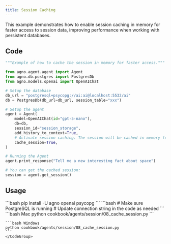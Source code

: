 ```yaml
---
title: Session Caching
---
```


This example demonstrates how to enable session caching in memory for faster access to session data, improving performance when working with persistent databases.

## Code

```python cookbook/agents/session/08_cache_session.py
"""Example of how to cache the session in memory for faster access."""

from agno.agent.agent import Agent
from agno.db.postgres import PostgresDb
from agno.models.openai import OpenAIChat

# Setup the database
db_url = "postgresql+psycopg://ai:ai@localhost:5532/ai"
db = PostgresDb(db_url=db_url, session_table="xxx")

# Setup the agent
agent = Agent(
    model=OpenAIChat(id="gpt-5-nano"),
    db=db,
    session_id="session_storage",
    add_history_to_context=True,
    # Activate session caching. The session will be cached in memory for faster access.
    cache_session=True,
)

# Running the Agent
agent.print_response("Tell me a new interesting fact about space")

# You can get the cached session:
session = agent.get_session()
```

## Usage

<Steps>
  <Snippet file="create-venv-step.mdx" />

  <Step title="Install libraries">
    ```bash
    pip install -U agno openai psycopg
    ```
  </Step>

  <Step title="Setup PostgreSQL">
    ```bash
    # Make sure PostgreSQL is running
    # Update connection string in the code as needed
    ```
  </Step>

  <Step title="Run Agent">
    <CodeGroup>
    ```bash Mac
    python cookbook/agents/session/08_cache_session.py
    ```
    
    ```bash Windows
    python cookbook/agents/session/08_cache_session.py
    ```
    </CodeGroup>
  </Step>
</Steps>